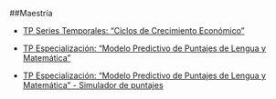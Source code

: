 </br></br>

##Maestría

* <a href="proyectos/tp_st/tp_st.html">TP Series Temporales: "Ciclos de Crecimiento Económico"</a>

* <a href="proyectos/tp_especialización/Véliz, Fernando - TP Especialización v2.pdf#" class="download">TP Especialización: "Modelo Predictivo de Puntajes de Lengua y Matemática"</a>

* <a href="https://aprender-predictor.herokuapp.com/">TP Especialización: "Modelo Predictivo de Puntajes de Lengua y Matemática" - Simulador de puntajes</a>

